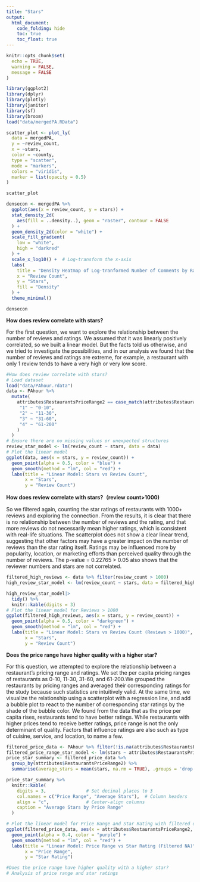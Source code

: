 ```yaml
---
title: "Stars"
output: 
  html_document:
    code_folding: hide
    toc: true
    toc_float: true
---
```

```r
knitr::opts_chunk$set(
  echo = TRUE,    
  warning = FALSE,
  message = FALSE   
)
```

```r
library(ggplot2)
library(dplyr)
library(plotly)
library(janitor)
library(sf)
library(broom)
load("data/mergedPA.RData")
```

```r
scatter_plot <- plot_ly(
  data = mergedPA,
  y = ~review_count,
  x = ~stars,
  color = ~county,
  type = "scatter",
  mode = "markers",
  colors = "viridis",
  marker = list(opacity = 0.5)
) 

scatter_plot
```


```r
densecon <- mergedPA %>%
  ggplot(aes(x = review_count, y = stars)) +
  stat_density_2d(
    aes(fill = ..density..), geom = "raster", contour = FALSE
  ) +  
  geom_density_2d(color = "white") + 
  scale_fill_gradient(
    low = "white",  
    high = "darkred"  
  ) +
  scale_x_log10() +  # Log-transform the x-axis
  labs(
    title = "Density Heatmap of Log-tranformed Number of Comments by Ratings with Contours",
    x = "Review Count",
    y = "Stars",
    fill = "Density"
  ) +
  theme_minimal()

densecon

```
  
**How does review correlate with stars?**

For the first question, we want to explore the relationship between the number of reviews and ratings. We assumed that it was linearly positively correlated, so we built a linear model. But the facts told us otherwise, and we tried to investigate the possibilities, and in our analysis we found that the number of reviews and ratings are extreme, for example, a restaurant with only 1 review tends to have a very high or very low score.
```r
#How does review correlate with stars?
# Load dataset
load("data/PAhour.rdata")
data <- PAhour %>%
  mutate(
    attributes$RestaurantsPriceRange2 == case_match(attributes$RestaurantsPriceRange2,
     "1" ~ "0-10",
     "2" ~ "11-30",
     "3" ~ "31-60",
     "4" ~ "61-200"
    )
  )
# Ensure there are no missing values or unexpected structures
review_star_model <- lm(review_count ~ stars, data = data)
# Plot the linear model
ggplot(data, aes(x = stars, y = review_count)) +
  geom_point(alpha = 0.5, color = "blue") +
  geom_smooth(method = "lm", col = "red") +
  labs(title = "Linear Model: Stars vs Review Count",
       x = "Stars",
       y = "Review Count")

```

**How does review correlate with stars?（review count>1000)**

So we filtered again, counting the star ratings of restaurants with 1000+ reviews and exploring the connection. From the results, it is clear that there is no relationship between the number of reviews and the rating, and that more reviews do not necessarily mean higher ratings, which is consistent with real-life situations. The scatterplot does not show a clear linear trend, suggesting that other factors may have a greater impact on the number of reviews than the star rating itself. Ratings may be influenced more by popularity, location, or marketing efforts than perceived quality through the number of reviews. The p-value = 0.22765 > 0.05 also shows that the reviewer numbers and stars are not correlated.

```r
filtered_high_reviews <- data %>% filter(review_count > 1000)
high_review_star_model <- lm(review_count ~ stars, data = filtered_high_reviews)
```

```r
high_review_star_model|>
  tidy() %>%
  knitr::kable(digits = 3)
# Plot the linear model for Reviews > 1000
ggplot(filtered_high_reviews, aes(x = stars, y = review_count)) +
  geom_point(alpha = 0.5, color = "darkgreen") +
  geom_smooth(method = "lm", col = "red") +
  labs(title = "Linear Model: Stars vs Review Count (Reviews > 1000)",
       x = "Stars",
       y = "Review Count")
```


**Does the price range have higher quality with a higher star?**

For this question, we attempted to explore the relationship between a restaurant's pricing range and ratings. We set the per capita pricing ranges of restaurants as 0-10, 11-30, 31-60, and 61-200.We grouped the restaurants by pricing ranges and averaged their corresponding ratings for the study because such statistics are intuitively valid. At the same time, we visualize the relationship using a scatterplot with a regression line, and add a bubble plot to react to the number of corresponding star ratings by the shade of the bubble color. We found from the data that as the price per capita rises, restaurants tend to have better ratings. While restaurants with higher prices tend to receive better ratings, price range is not the only determinant of quality. Factors that influence ratings are also such as type of cuisine, service, and location, to name a few.
```r
filtered_price_data <- PAhour %>% filter(!is.na(attributes$RestaurantsPriceRange2)&(attributes$RestaurantsPriceRange2 != "None"))
filtered_price_range_star_model <- lm(stars ~ attributes$RestaurantsPriceRange2, data = filtered_price_data)
price_star_summary <- filtered_price_data %>%
  group_by(attributes$RestaurantsPriceRange2) %>%
  summarise(average_stars = mean(stars, na.rm = TRUE), .groups = 'drop')

price_star_summary %>%
  knitr::kable(
    digits = 3,               # Set decimal places to 3
    col.names = c("Price Range", "Average Stars"),  # Column headers
    align = "c",              # Center-align columns
    caption = "Average Stars by Price Range"
  )
```

```r

# Plot the linear model for Price Range and Star Rating with filtered data
ggplot(filtered_price_data, aes(x = attributes$RestaurantsPriceRange2, y = stars)) +
  geom_point(alpha = 0.4, color = "purple") +
  geom_smooth(method = "lm", col = "red") +
  labs(title = "Linear Model: Price Range vs Star Rating (Filtered NA)",
       x = "Price Range",
       y = "Star Rating")

#Does the price range have higher quality with a higher star?
# Analysis of price range and star ratings
```



